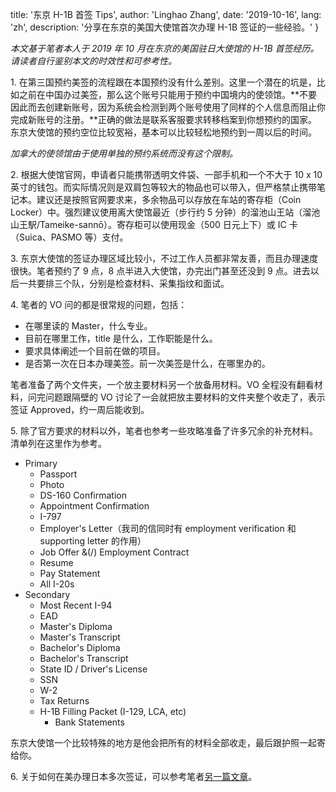 
  title: '东京 H-1B 首签 Tips',
  author: 'Linghao Zhang',
  date: '2019-10-16',
  lang: 'zh',
  description: '分享在东京的美国大使馆首次办理 H-1B 签证的一些经验。'
}


<!-- content start here -->

*本文基于笔者本人于 2019 年 10 月在东京的美国驻日大使馆的 H-1B 首签经历。请读者自行鉴别本文的时效性和可参考性。*

1\. 在第三国预约美签的流程跟在本国预约没有什么差别。这里一个潜在的坑是，比如之前在中国办过美签，那么这个账号只能用于预约中国境内的使领馆。**不要因此而去创建新账号，因为系统会检测到两个账号使用了同样的个人信息而阻止你完成新账号的注册。**正确的做法是联系客服要求转移档案到你想预约的国家。东京大使馆的预约空位比较宽裕，基本可以比较轻松地预约到一周以后的时间。

*加拿大的使领馆由于使用单独的预约系统而没有这个限制。*

2\. 根据大使馆官网，申请者只能携带透明文件袋、一部手机和一个不大于 10 x 10 英寸的钱包。而实际情况则是双肩包等较大的物品也可以带入，但严格禁止携带笔记本。建议还是按照官网要求来，多余物品可以存放在车站的寄存柜（Coin Locker）中。强烈建议使用离大使馆最近（步行约 5 分钟）的溜池山王站（溜池山王駅/Tameike-sannō）。寄存柜可以使用现金（500 日元上下）或 IC 卡（Suica、PASMO 等）支付。

3\. 东京大使馆的签证办理区域比较小，不过工作人员都非常友善，而且办理速度很快。笔者预约了 9 点，8 点半进入大使馆，办完出门甚至还没到 9 点。进去以后一共要排三个队，分别是检查材料、采集指纹和面试。

4\. 笔者的 VO 问的都是很常规的问题，包括：

- 在哪里读的 Master，什么专业。
- 目前在哪里工作，title 是什么，工作职能是什么。
- 要求具体阐述一个目前在做的项目。
- 是否第一次在日本办理美签。前一次美签是什么，在哪里办的。

笔者准备了两个文件夹，一个放主要材料另一个放备用材料。VO 全程没有翻看材料，问完问题跟隔壁的 VO 讨论了一会就把放主要材料的文件夹整个收走了，表示签证 Approved，约一周后能收到。

5\. 除了官方要求的材料以外，笔者也参考一些攻略准备了许多冗余的补充材料。清单列在这里作为参考。

- Primary
  - Passport
  - Photo
  - DS-160 Confirmation
  - Appointment Confirmation
  - I-797
  - Employer's Letter（我司的信同时有 employment verification 和 supporting letter 的作用）
  - Job Offer &(/) Employment Contract
  - Resume
  - Pay Statement
  - All I-20s
- Secondary
  - Most Recent I-94
  - EAD
  - Master's Diploma
  - Master's Transcript
  - Bachelor's Diploma
  - Bachelor's Transcript
  - State ID / Driver's License
  - SSN
  - W-2
  - Tax Returns
  - H-1B Filling Packet (I-129, LCA, etc)
	- Bank Statements

东京大使馆一个比较特殊的地方是他会把所有的材料全部收走，最后跟护照一起寄给你。

6\. 关于如何在美办理日本多次签证，可以参考笔者[另一篇文章](https://linghao.io/misc/japan-multiple-entry-visa-sf)。
